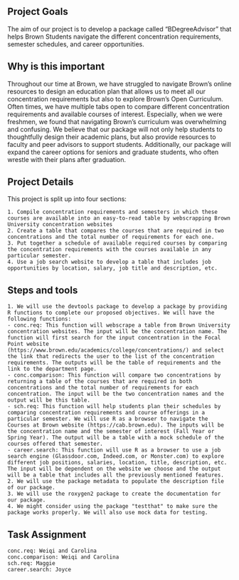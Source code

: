 ## Project Goals

The aim of our project is to develop a package called "BDegreeAdvisor" that helps Brown Students navigate the different concentration requirements, semester schedules, and career opportunities.

## Why is this important

Throughout our time at Brown, we have struggled to navigate Brown's online resources to design an education plan that allows us to meet all our concentration requirements but also to explore Brown's Open Curriculum. Often times, we have multiple tabs open to compare different concentration requirements and available courses of interest. Especially, when we were freshmen, we found that navigating Brown's curriculum was overwhelming and confusing. We believe that our package will not only help students to thoughtfully design their academic plans, but also provide resources to faculty and peer advisors to support students. Additionally, our package will expand the career options for seniors and graduate students, who often wrestle with their plans after graduation.

## Project Details

This project is split up into four sections:

    1. Compile concentration requirements and semesters in which these courses are available into an easy-to-read table by webscrapping Brown University concentration websites
    2. Create a table that compares the courses that are required in two concentrations and the total number of requirements for each one.
    3. Put together a schedule of available required courses by comparing the concentration requirements with the courses available in any particular semester.
    4. Use a job search website to develop a table that includes job opportunities by location, salary, job title and description, etc.

## Steps and tools

    1. We will use the devtools package to develop a package by providing R functions to complete our proposed objectives. We will have the following functions:
    - conc.req: This function will webscrape a table from Brown University concentration websites. The input will be the concentration name. The function will first search for the input concentration in the Focal Point website (https://www.brown.edu/academics/college/concentrations/) and select the link that redirects the user to the list of the concentration requirements. The outputs will be the table of requirements and the link to the department page.
    - conc.comparison: This function will compare two concentrations by returning a table of the courses that are required in both concentrations and the total number of requirements for each concentration. The input will be the two concentration names and the output will be this table.
    - sch.req: This function will help students plan their schedules by comparing concentration requirements and course offerings in a particular semester. We will use R as a browser to navigate the Courses at Brown website (https://cab.brown.edu). The inputs will be the concentration name and the semester of interest (Fall Year or Spring Year). The output will be a table with a mock schedule of the courses offered that semester.
    - career.search: This function will use R as a browser to use a job search engine (Glassdoor.com, Indeed.com, or Monster.com) to explore different job positions, salaries, location, title, description, etc. The input will be dependent on the website we choose and the output will be a table that includes all the previously mentioned features.
    2. We will use the package metadata to populate the description file of our package.
    3. We will use the roxygen2 package to create the documentation for our package.
    4. We might consider using the package "testthat" to make sure the package works properly. We will also use mock data for testing.
    
## Task Assignment
    conc.req: Weiqi and Carolina
    conc.comparison: Weiqi and Carolina
    sch.req: Maggie
    career.search: Joyce